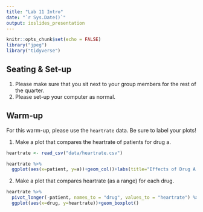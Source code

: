 ```yaml
---
title: "Lab 11 Intro"
date: "`r Sys.Date()`"
output: ioslides_presentation
---
```


```r
knitr::opts_chunk$set(echo = FALSE)
library("jpeg")
library("tidyverse")
```

## Seating & Set-up
1. Please make sure that you sit next to your group members for the rest of the quarter.
2. Please set-up your computer as normal.

## Warm-up
For this warm-up, please use the `heartrate` data. Be sure to label your plots!

1. Make a plot that compares the heartrate of patients for drug a.
```r
heartrate <- read_csv("data/heartrate.csv")

heartrate %>%
  ggplot(aes(x=patient, y=a))+geom_col()+labs(title="Effects of Drug A on Patients' Heart Rate", x="Patient", y="Heart Rate")
```


2. Make a plot that compares heartrate (as a range) for each drug.
```r
heartrate %>%
  pivot_longer(-patient, names_to = "drug", values_to = "heartrate") %>%
  ggplot(aes(x=drug, y=heartrate))+geom_boxplot()
```

